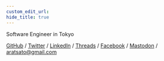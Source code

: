 ```yaml
---
custom_edit_url:
hide_title: true
---
```


Software Engineer in Tokyo

[GitHub](https://github.com/atrn0) / [Twitter](https://twitter.com/atrn0) / [LinkedIn](https://www.linkedin.com/in/arata-sato/) / [Threads](https://www.threads.net/@atrn0) / [Facebook](https://facebook.com/atrn0) / [Mastodon](https://mastodon.social/@atrn0) / aratsato@gmail.com

